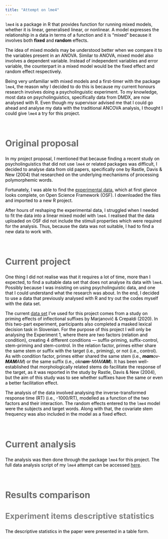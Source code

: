 ```yaml
---
title: "Attempt on lme4"
---
```

`lme4` is a package in R that provides function for running mixed models, whether it is linear, generalised linear, or nonlinear. A model expresses the relationship in a data in terms of a function and it is “mixed” because it involves both **fixed** and **random** effects.

The idea of mixed models may be understood better when we compare it to the variables present in an ANOVA. Similar to ANOVA, mixed model also involves a dependent variable. Instead of independent variables and error variable, the counterpart in a mixed model would be the fixed effect and random effect respectively.

Being very unfamiliar with mixed models and a first-timer with the package `lme4`, the reason why I decided to do this is because my current honours research involves doing a psycholinguistic experiment. To my knowledge, most data on psycholinguistics, specifically data from DMDX, are now analysed with R. Even though my supervisor advised me that I could go ahead and analyse my data with the traditional ANCOVA analysis, I thought I could give `lme4` a try for this project.

<br>

## Original proposal

In my project proposal, I mentioned that because finding a recent study on psycholinguistics that did not use `lme4` or related packages was difficult, I decided to analyse data from old papers, specifically one by Rastle, Davis & New (2004) that researched on the underlying mechanisms of processing polymorphemic words. 

Fortunately, I was able to find the [experimental data](https://osf.io/hjuws/), which at first glance looks complete, on Open Science Framework (OSF). I downloaded the files and imported to a new R project.

After hours of reshaping the experimental data, I struggled when I needed to fit the data into a linear mixed model with `lme4`. I realised that the data uploaded on OSF did not include the stimuli properties which were required for the analysis. Thus, because the data was not suitable, I had to find a new data to work with.

<br>

## Current project

One thing I did not realise was that it requires a lot of time, more than I expected, to find a suitable data set that does not analyse its data with `lme4`. Possibly because I was insisting on using psycholinguistic data, and one that I could understand what the research was about. In the end, I decided to use a data that previously analysed with R and try out the codes myself with the data set.

The current [data set](https://osf.io/xtvmz/) I’ve used for this project comes from a study on priming effects of inflectional suffixes by Marjanovič & Crepaldi (2020). In this two-part experiment, participants also completed a masked lexical decision task in Slovenian. For the purpose of this project I will only be analysing the Experiment 1, where there are two factors (relation and condition), creating 4 different conditions — suffix-priming, suffix-control, stem-priming and stem-control. In the relation factor, primes either share the same stem or suffix with the target (i.e., priming), or not (i.e., control). As with condition factor, primes either shared the same stem (i.e., _**mam**ov-**MAM**AM_) or the same suffix (i.e., _okn**am**-MAM**AM**_). It has been well-established that morphologically related stems do facilitate the response of the target, as it was reported in the study by Rastle, Davis & New (2004), but the aim of this study was to see whether suffixes have the same or even a better facilitation effect.

The analysis of the data involved analysing the inverse-transformed response time (RT) (i.e., -1000/RT), modelled as a function of the two factors and their interaction. The random effects entered to the `lme4` model were the subjects and target words. Along with that, the covariate stem frequency was also included in the model as a fixed effect.

<br>

## Current analysis

The analysis was then done through the package `lme4` for this project. The full data analysis script of my `lme4` attempt can be accessed [here](lme4.html). 

<br>

## Results comparison

### Experiment items descriptive statistics

The descriptive statistics in the paper were presented in a table form.

<style>

h1.title {
  font-size: 32px;
  color: slategrey;
}

h2 {
  font-size: 28px;
  color: dimgrey;
}

h3 {
  font-size: 25px;
  color: grey;
}

h4 {
  font-size: 20px;
  color: darkgrey;
}

p {color: black}

h5 {
    font-size: 15px;
    color: darkslategrey;
}
</style>